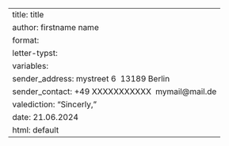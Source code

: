 ---
title: title
author: firstname name
format: 
  letter-typst:
    variables:
      sender_address: mystreet 6 \ 13189 Berlin
      sender_contact: +49 XXXXXXXXXXX \ mymail\@mail.de
      valediction: "Sincerly,"
      date: 21.06.2024
  html: default
---
